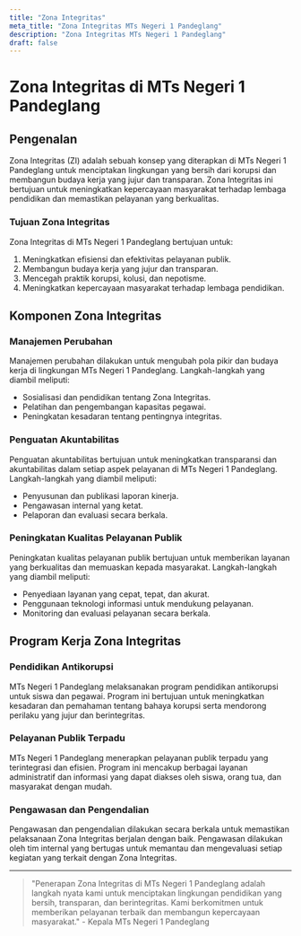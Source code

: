 ```yaml
---
title: "Zona Integritas"
meta_title: "Zona Integritas MTs Negeri 1 Pandeglang"
description: "Zona Integritas MTs Negeri 1 Pandeglang"
draft: false
---
```


# Zona Integritas di MTs Negeri 1 Pandeglang

## Pengenalan

Zona Integritas (ZI) adalah sebuah konsep yang diterapkan di MTs Negeri 1 Pandeglang untuk menciptakan lingkungan yang bersih dari korupsi dan membangun budaya kerja yang jujur dan transparan. Zona Integritas ini bertujuan untuk meningkatkan kepercayaan masyarakat terhadap lembaga pendidikan dan memastikan pelayanan yang berkualitas.

### Tujuan Zona Integritas

Zona Integritas di MTs Negeri 1 Pandeglang bertujuan untuk:
1. Meningkatkan efisiensi dan efektivitas pelayanan publik.
2. Membangun budaya kerja yang jujur dan transparan.
3. Mencegah praktik korupsi, kolusi, dan nepotisme.
4. Meningkatkan kepercayaan masyarakat terhadap lembaga pendidikan.

## Komponen Zona Integritas

### Manajemen Perubahan

Manajemen perubahan dilakukan untuk mengubah pola pikir dan budaya kerja di lingkungan MTs Negeri 1 Pandeglang. Langkah-langkah yang diambil meliputi:
- Sosialisasi dan pendidikan tentang Zona Integritas.
- Pelatihan dan pengembangan kapasitas pegawai.
- Peningkatan kesadaran tentang pentingnya integritas.

### Penguatan Akuntabilitas

Penguatan akuntabilitas bertujuan untuk meningkatkan transparansi dan akuntabilitas dalam setiap aspek pelayanan di MTs Negeri 1 Pandeglang. Langkah-langkah yang diambil meliputi:
- Penyusunan dan publikasi laporan kinerja.
- Pengawasan internal yang ketat.
- Pelaporan dan evaluasi secara berkala.

### Peningkatan Kualitas Pelayanan Publik

Peningkatan kualitas pelayanan publik bertujuan untuk memberikan layanan yang berkualitas dan memuaskan kepada masyarakat. Langkah-langkah yang diambil meliputi:
- Penyediaan layanan yang cepat, tepat, dan akurat.
- Penggunaan teknologi informasi untuk mendukung pelayanan.
- Monitoring dan evaluasi pelayanan secara berkala.

## Program Kerja Zona Integritas

### Pendidikan Antikorupsi

MTs Negeri 1 Pandeglang melaksanakan program pendidikan antikorupsi untuk siswa dan pegawai. Program ini bertujuan untuk meningkatkan kesadaran dan pemahaman tentang bahaya korupsi serta mendorong perilaku yang jujur dan berintegritas.

### Pelayanan Publik Terpadu

MTs Negeri 1 Pandeglang menerapkan pelayanan publik terpadu yang terintegrasi dan efisien. Program ini mencakup berbagai layanan administratif dan informasi yang dapat diakses oleh siswa, orang tua, dan masyarakat dengan mudah.

### Pengawasan dan Pengendalian

Pengawasan dan pengendalian dilakukan secara berkala untuk memastikan pelaksanaan Zona Integritas berjalan dengan baik. Pengawasan dilakukan oleh tim internal yang bertugas untuk memantau dan mengevaluasi setiap kegiatan yang terkait dengan Zona Integritas.

---

> "Penerapan Zona Integritas di MTs Negeri 1 Pandeglang adalah langkah nyata kami untuk menciptakan lingkungan pendidikan yang bersih, transparan, dan berintegritas. Kami berkomitmen untuk memberikan pelayanan terbaik dan membangun kepercayaan masyarakat." - Kepala MTs Negeri 1 Pandeglang